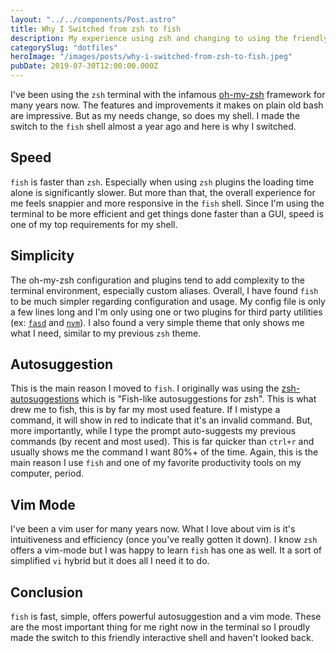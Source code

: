 ```yaml
---
layout: "../../components/Post.astro"
title: Why I Switched from zsh to fish
description: My experience using zsh and changing to using the friendly interactive shell to improve performance
categorySlug: "dotfiles"
heroImage: "/images/posts/why-i-switched-from-zsh-to-fish.jpeg"
pubDate: 2019-07-30T12:00:00.000Z
---
```


I've been using the `zsh` terminal with the infamous [oh-my-zsh](https://github.com/robbyrussell/oh-my-zsh) framework for many years now. The features and improvements it makes on plain old bash are impressive. But as my needs change, so does my shell. I made the switch to the `fish` shell almost a year ago and here is why I switched.

## Speed

`fish` is faster than `zsh`. Especially when using `zsh` plugins the loading time alone is significantly slower. But more than that, the overall experience for me feels snappier and more responsive in the `fish` shell. Since I'm using the terminal to be more efficient and get things done faster than a GUI, speed is one of my top requirements for my shell.

## Simplicity

The oh-my-zsh configuration and plugins tend to add complexity to the terminal environment, especially custom aliases. Overall, I have found `fish` to be much simpler regarding configuration and usage. My config file is only a few lines long and I'm only using one or two plugins for third party utilities (ex: [`fasd`](https://github.com/clvv/fasd) and [`nvm`](https://github.com/nvm-sh/nvm)). I also found a very simple theme that only shows me what I need, similar to my previous `zsh` theme.

## Autosuggestion

This is the main reason I moved to `fish`. I originally was using the [zsh-autosuggestions](https://github.com/zsh-users/zsh-autosuggestions) which is "Fish-like autosuggestions for zsh". This is what drew me to fish, this is by far my most used feature. If I mistype a command, it will show in red to indicate that it's an invalid command. But, more importantly, while I type the prompt auto-suggests my previous commands (by recent and most used). This is far quicker than `ctrl+r` and usually shows me the command I want 80%+ of the time. Again, this is the main reason I use `fish` and one of my favorite productivity tools on my computer, period.

## Vim Mode

I've been a vim user for many years now. What I love about vim is it's intuitiveness and efficiency (once you've really gotten it down). I know `zsh` offers a vim-mode but I was happy to learn `fish` has one as well. It a sort of simplified `vi` hybrid but it does all I need it to do.

## Conclusion

`fish` is fast, simple, offers powerful autosuggestion and a vim mode. These are the most important thing for me right now in the terminal so I proudly made the switch to this friendly interactive shell and haven't looked back.
